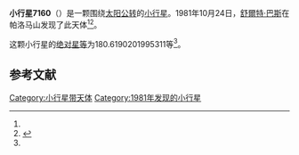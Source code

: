 {{Infobox planet
| bgcolour = #FFFFC0
| name = 7160 Tokunaga
| symbol = 
| image = 
| caption = 
| discovery = yes
| discovery_ref = 
| discoverer = [[舒爾特·巴斯|舒爾特·巴斯]]
| discovery_site = [[帕洛马山|帕洛马山]] 
| discovered = 1981年10月24日
| designations = yes
| mp_name = 
| named_after = 
| alt_names = 1981 UQ29/ 1971 DX1 / 1971 FP / 1977 TT5 / 1981 SC5 / 1983 ET1 / 1994 AR
| mp_category = [[主带小行星|主带小行星]]
| orbit_ref = <ref name="a">[http://ssd.jpl.nasa.gov/sbdb.cgi?sstr=7160 7160 Tokunaga] {{Wayback|url=http://ssd.jpl.nasa.gov/sbdb.cgi?sstr=7160 |date=20201124023352 }}，小行星數據庫瀏覽器（JPL Small-Body Database Browser）－[[美国国家航空航天局|美国国家航空航天局]]喷气推进实验室</ref>
| epoch = 2456400.5 (2013年4月18日更新)
| aphelion = {{convert|2.968668178603779|AU|km|3|abbr=on|lk=out}}
| perihelion = {{convert|1.966187904866199|AU|km|3|abbr=on}}
| semimajor = {{convert|2.467428041734989|AU|km|3|abbr=on}}
| eccentricity = 0.203142758
| period = 1415.680242 [[日|日]]<br />3.88[[儒略年|儒略年]]
| avg_speed = 
| inclination = 1.259307378446654
| asc_node = 251.246208268002
| mean_anomaly = 
| arg_peri = 180.6190201995311
| satellites = 
| physical_characteristics = yes
| dimensions = 
| mass = 
| density = 
| surface_grav = 
| escape_velocity = 
| sidereal_day = 
| axial_tilt = 
| pole_ecliptic_lat = 
| pole_ecliptic_lon = 
| albedo = 
| temperatures= 
| temp_name1 = 
| mean_temp_1 = 
| max_temp_1 = 
| temp_name2 = 
| max_temp_2 = 
| spectral_type = 
| abs_magnitude = 180.6190201995311
}}

'''小行星7160'''（{{lang-en|7160 Tokunaga}}）是一颗围绕[[太阳|太阳]][[公转|公转]]的[[小行星|小行星]]。1981年10月24日，[[舒爾特·巴斯|舒爾特·巴斯]]在帕洛马山发现了此天体<ref name="a" /><ref>{{cite news|title=小行星列表|url=http://cfa-www.harvard.edu/iau/lists/NumberedMPs.txt|accessdate=2013-07-08|newspaper=哈佛大学|archive-date=2008-05-17|archive-url=https://web.archive.org/web/20080517010638/http://cfa-www.harvard.edu/iau/lists/NumberedMPs.txt|dead-url=no}}</ref>。

这颗小行星的[[绝对星等|绝对星等]]为180.6190201995311等<ref name="a" />。

==参考文献==
{{reflist}}
{{Minor Planet Number|[[小行星7159|小行星7159]]|[[小行星7161|小行星7161]]}}

{{小天体}}

[[Category:小行星带天体|Category:小行星带天体]]
[[Category:1981年发现的小行星|Category:1981年发现的小行星]]

{{asteroid-stub}}